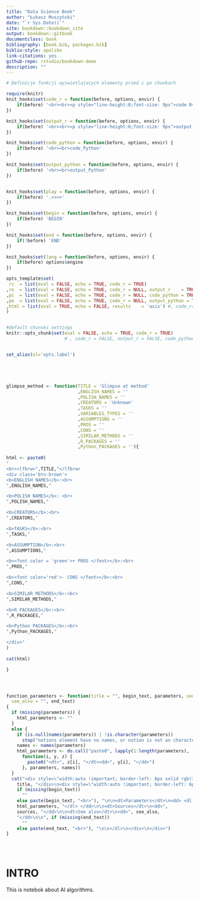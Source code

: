 ```yaml
--- 
title: "Data Science Book"
author: "Łukasz Muszyński"
date: "`r Sys.Date()`"
site: bookdown::bookdown_site
output: bookdown::gitbook
documentclass: book
bibliography: [book.bib, packages.bib]
biblio-style: apalike
link-citations: yes
github-repo: rstudio/bookdown-demo
description: ""
---
```



```r

# Definicje funkcji wyswietlajacych elementy przed i po chunkach

require(knitr)
knit_hooks$set(code_r = function(before, options, envir) {
    if(before) '<br><br><p style="line-height:0;font-size: 9px">code R</p>'
})

knit_hooks$set(output_r = function(before, options, envir) {
    if(before) '<br><br><p style="line-height:0;font-size: 9px">output R</p>'
})

knit_hooks$set(code_python = function(before, options, envir) {
    if(before) '<br><br>code_Python'
})

knit_hooks$set(output_python = function(before, options, envir) {
    if(before) '<br><br>output_Python'
})


knit_hooks$set(play = function(before, options, envir) {
    if(before) '.>>>>'
})

knit_hooks$set(begin = function(before, options, envir) {
    if(before) 'BEGIN'
})

knit_hooks$set(end = function(before, options, envir) {
    if(!before) 'END'
})

knit_hooks$set(lang = function(before, options, envir) {
    if(before) options$engine
})

opts_template$set(
 rc  = list(eval = FALSE, echo = TRUE, code_r = TRUE)
,ro  = list(eval = FALSE, echo = TRUE, code_r = NULL, output_r    = TRUE)
,pc  = list(eval = FALSE, echo = TRUE, code_r = NULL, code_python = TRUE)
,po  = list(eval = FALSE, echo = TRUE, code_r = NULL, output_python = TRUE)
,html = list(eval = TRUE, echo = FALSE, results    = 'asis') #, code_r=FALSE, output_r = FALSE, code_python = FALSE, output_python = FALSE)
)


#default chunsks settings
knitr::opts_chunk$set(eval = FALSE, echo = TRUE, code_r = TRUE)
                      # , code_r = FALSE, output_r = FALSE, code_python = FALSE, output_python = FALSE )


set_alias(ol='opts.label')





glimpse_method <- function(TITLE = 'Glimpse at method'
                           ,ENGLISH_NAMES = ''
                           ,POLISH_NAMES = ''
                           ,CREATORS = 'Unknown'
                           ,TASKS = ''
                           ,VARIABLES_TYPES = ''
                           ,ASSUMPTIONS = ''
                           ,PROS = ''
                           ,CONS = ''
                           ,SIMILAR_METHODS = ''
                           ,R_PACKAGES = ''
                           ,Python_PACKAGES = ''){
  
html <- paste0(
"
<br><lfbrw>",TITLE,"</lfbrw>
<div class='btn-brown'> 
<b>ENGLISH NAMES</b>:<br>
",ENGLISH_NAMES,"

<b>POLISH NAMES</b>: <br>
",POLISH_NAMES,"

<b>CREATORS</b>:<br>
",CREATORS,"

<b>TASKS</b>:<br>
",TASKS,"

<b>ASSUMPTION</b>:<br>
",ASSUMPTIONS,"

<b><font color = 'green'>+ PROS </font></b>:<br>
",PROS,"

<b><font color='red'>- CONS </font></b>:<br>
",CONS,"

<b>SIMILAR METHODS</b>:<br>
",SIMILAR_METHODS,"

<b>R PACKAGES</b>:<br>
",R_PACKAGES,"

<b>Python PACKAGES</b>:<br>
",Python_PACKAGES,"

</div>"
)
  
cat(html)

}




function_parameters <- function(title = "", begin_text, parameters, sources = "", 
  see_also = "", end_text) 
{
  if (missing(parameters)) {
    html_parameters <- ""
  }
  else {
    if (is.null(names(parameters)) | !is.character(parameters)) 
      stop("notions element havo no names, or notion is not an character vector")
    names <- names(parameters)
    html_parameters <- do.call("paste0", lapply(1:length(parameters), 
      function(i, y, z) {
        paste0("<dt>", z[i], "</dt><dd>", y[i], "</dd>")
      }, parameters, names))
  }
  cat("<div style=\"width:auto !important; border-left: 6px solid rgb(34,177,76); padding:5px 5px 5px 20px; color: rgb(34,177,76); font-size:18px; font-weight:bold;\">Test: ", 
    title, "</div>\n<div style=\"width:auto !important; border-left: 6px solid rgb(34,177,76); padding:5px 5px 5px 20px;\">\n<dl>\n", 
    if (missing(begin_text)) 
      ""
    else paste(begin_text, "<br>"), "\n\n<dt>Parameters</dt>\n<dd> <dl class=\"dl-horizontal\">", 
    html_parameters, "</dl> </dd>\n\n<dt>Sources</dt>\n<dd>", 
    sources, "</dd>\n\n<dt>See also</dt>\n<dd>", see_also, 
    "</dd>\n\n", if (missing(end_text)) 
      ""
    else paste(end_text, "<br>"), "\n\n</dl>\n</div>\n</div>")
}





```

# INTRO

This is notebok about AI algorithms. 


